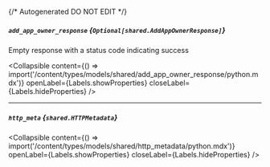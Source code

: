 {/* Autogenerated DO NOT EDIT  */}

##### `add_app_owner_response` *{`Optional[shared.AddAppOwnerResponse]`}*
Empty response with a status code indicating success

<Collapsible content={() => import('/content/types/models/shared/add_app_owner_response/python.mdx')} openLabel={Labels.showProperties} closeLabel={Labels.hideProperties} />


---
##### `http_meta` *{`shared.HTTPMetadata`}*

<Collapsible content={() => import('/content/types/models/shared/http_metadata/python.mdx')} openLabel={Labels.showProperties} closeLabel={Labels.hideProperties} />



